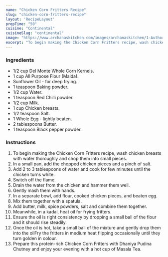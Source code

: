 ---
name: "Chicken Corn Fritters Recipe"
slug: "chicken-corn-fritters-recipe"
layout: 'RecipeLayout'
prepTime: "50"
cuisine: "Continental"
cuisineSlug: "continental"
image: "https://www.archanaskitchen.com/images/archanaskitchen/1-Author/Karthika_Gopalakrishnan/Chicken_Corn_Fritters.jpg"
excerpt: "To begin making the Chicken Corn Fritters recipe, wash chicken breasts with water thoroughly and chop them into small pieces"
---

### Ingredients

- 1/2 cup Del Monte Whole Corn Kernels.
- 1 cup All Purpose Flour (Maida).
- Sunflower Oil - for deep frying.
- 1 teaspoon Baking powder.
- 1/2 cup Water.
- 1 teaspoon Red Chilli powder.
- 1/2 cup Milk.
- 1 cup Chicken breasts.
- 1/2 teaspoon Salt.
- 1 Whole Egg - lightly beaten.
- 2 tablespoons Butter.
- 1 teaspoon Black pepper powder.

### Instructions

1. To begin making the Chicken Corn Fritters recipe, wash chicken breasts with water thoroughly and chop them into small pieces.
1. In a small pan, add the chopped chicken pieces and a pinch of salt.
1. Add 2 to 3 tablespoons of water and cook for few minutes until the chicken turns white.
1. Switch off the flame.
1. Drain the water from the chicken and hammer them well.
1. Gently mash them with hands.
1. In a separate bowl, add flour, cooked chicken pieces, and beaten egg.
1. Mix them together with a spatula.
1. Add butter, milk, spice powders, salt and combine them together.
1. Meanwhile, in a kadai, heat oil for frying fritters.
1. Ensure the oil is right consistency by dropping a small ball of the flour and it should rise steadily.
1. Once the oil is hot, take a small ball of the mixture and gently drop them into the oilFry the fritters in medium heat flipping occasionally until they turn golden in colour.
1. Prepare this protein-rich Chicken Corn Fritters with Dhaniya Pudina Chutney and enjoy your evening with a hot cup of Masala Tea.
